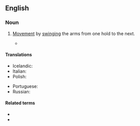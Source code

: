 ==English==
{{wikipedia}}

===Noun===
{{en-noun|~}}

# {{lb|en|zoology}} [[movement|Movement]] by [[swinging]] the arms from one hold to the next.
#* {{quote-text|year=1998|author=National Research Council (U. S.)|title=[http://books.google.com/books?id=E1pCTOrhh6kC&pg=PA23&dq=brachiation&sig=gUWdfwQpymXnKMTSTEtUpKzCPrMThe Psychological Well-Being of Nonhuman Primates]|page=23|passage=Species that normally move by '''brachiation''' (swinging from hand to hand while hanging from supports) or vertical leaping and clinging require substantially different cage designs from conventional quadrapedal striders even if all are of similar body weight.}}

====Translations====
{{trans-top|movement by swinging arms between holds}}
* Icelandic: {{t|is|armsveiflun|f}}
* Italian: {{t+|it|brachiazione|f}}
* Polish: {{t|pl|brachiacja|f}}
{{trans-mid}}
* Portuguese: {{t|pt|braquiação|f}}
* Russian: {{t|ru|брахиа́ция|f}}
{{trans-bottom}}

====Related terms====
* {{l|en|brachiate}}
* {{l|en|brachiator}}